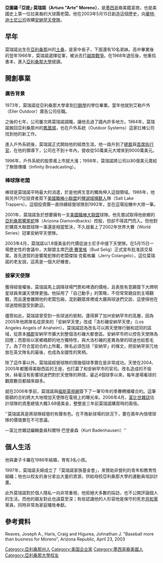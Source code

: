'''亞圖羅·「亞提」·莫瑞諾（Arturo "Arte" Moreno）'''{{BD|1946年|8月|}}，是[[墨西哥|墨西哥]]裔美籍富商，也是美國史上第一位拉美裔的大球團老闆。他在2003年5月15日創造這個歷史，向[[迪士尼公司|華特·迪士尼公司]]收購[[洛杉磯安那罕天使|安納罕天使隊]]。

== 早年 ==

莫瑞諾出生在[[亞利桑那|亞利桑那]]州的[[土桑|土桑]]，是家中長子，下面還有10名弟妹。高中畢業後的翌年1966年，莫瑞諾選擇從軍，被派去打[[越南戰爭|越南戰爭]]。在1968年退伍後，他重拾書本，進入[[亞利桑那大學|亞利桑那大學]]就讀。

== 開創事業 ==

=== 廣告背景 ===

1973年，莫瑞諾從亞利桑那大學拿到[[行銷學|行銷學]]的學位畢業。當年他就到艾勒戶外（Eller Outdoor）廣告公司任職。

之後的七年，公司屢次將莫瑞諾調職，讓他去過了國內許多地方。1984年，莫瑞諾搬回亞利桑那州的[[鳳凰城|鳳凰城]]，也在戶外系統（Outdoor Systems）這家扛棒公司找到他的新工作。

進入戶外系統後，莫瑞諾正式開始他的經商生涯。他一路升到了[[總裁|總裁]]與[[首席执行官|首席执行官]]，在他的領導下，公司在不到十年內，營收從50萬美元大增來到9000萬美元。

1996年，戶外系統的股票甫上市就大漲；1998年，莫瑞諾將公司以80億美元賣給了無限傳播（Infinity Broadcasting）。

=== 棒球隊老闆 ===

棒球是莫瑞諾平時最大的消遣，於是他將生意的觸角伸入這個領域。1986年，他與另外17位投資者買下[[美國職棒小聯盟|美國職棒小聯盟]]的[[鹽湖城捕獸人|鹽湖城捕獸人]]隊（Salt Lake Trappers）。這個投資團一直持續經營球隊到1992年，並在這場投機中大撈一筆。

2001年，莫瑞諾急於想要擁有一支[[美國職棒大聯盟|美國職棒大聯盟]]球隊。他先嘗試取得他故鄉的[[亞利桑那響尾蛇|亞利桑那響尾蛇]]隊（Arizona Diamondbacks）控股，但卻不得其門而入。但他對於購買大聯盟球隊一事還是相當堅決，不久就看上了2002年世界大賽（World Series）冠軍安納罕天使隊。

2003年4月，莫瑞諾以1.8億美金的代價從迪士尼手中接下天使隊。在5月15日一場歷史性的會議中，大聯盟主席[[巴德·賽里格|巴德·賽里格]]（Bud Selig）正式宣布批准該交易案。首先道賀的是響尾蛇隊的老闆傑瑞·克藍格羅（Jerry Colangelo），這位莫瑞諾的老友說，這真是一個大好機會。

=== 接掌天使隊 ===

獲得經營權後，莫瑞諾馬上調降球場門票和啤酒的價格，且表態有意願簽下大牌明星球員來讓天使隊更強。他採用了「自己動手」的策略，不但常常親自到主場觀戰，而且還會離開他的老闆包廂，混到觀眾席裡或大廳與球迷們交談，這使得他在球迷間相當受到歡迎。

儘管如此，莫瑞諾曾受到一些球迷的抵制，還得罪了加州安納罕市的高層，因為2005年他將隊名從原來的「安納罕天使」改成「洛杉磯安納罕天使」（Los Angeles Angels of Anaheim）。莫瑞諾認為改名可以將天使隊行銷和認同的區域，從原本[[橘郡|橘郡]]安納罕市擴大到整個洛杉磯大都會區。安納罕市府以控告天使隊為回應；而那些以家鄉橘郡的地方獨特性，與大洛杉磯的差異為榮的球迷也給惹毛了。為了符合當初合約上所載，隊名必須包括「安納罕」的條文，把安納罕突兀地放在英文隊名的最後，也成為全國性的笑柄。

除了這件事以外，莫瑞諾經營球隊的頭幾個球季實在是非常成功。天使在2004、2005年都獲得美聯西區的王座，也打贏了和安納罕市的官司。改名造成的不愉快，絲毫沒有影響球迷們對於天使隊的熱情，最近4個球季以來，每年進場看球的觀眾數目都越來越多。

就在2006年季前，莫瑞諾與[[福斯電視網|福斯電視網]]簽下了一筆10年的季賽轉播權合約。這筆鉅額的合約將大大地增加天使隊在電視上的曝光率。2006年4月，[[富比世雜誌|富比世雜誌]]估計球隊的資產總值大概3.68億美金，整整是三年前莫瑞諾購買時的兩倍。

''莫瑞諾真是將球隊經營的有聲有色。在不換新球場的狀況下，要在兩年內倍增球隊的價值實在不可思議。

—富比世雜誌編輯委員科爾特·巴登豪森（Kurt Badenhausen）''

== 個人生活 ==

他與妻子卡羅在1986年結婚，育有3名小孩。

1997年，莫瑞諾夫婦成立了「莫瑞諾家族基金會」，來贊助非營利的青年和教育性組織；他也以校友的身分拿出大量的資源，供給母校亞利桑那大學的運動員培訓計畫。

此外莫瑞諾對於個人隱私一向非常重視，他拒絕大多數的採訪，也不公開評論個人的生活。而他的親友對此也諱莫至深；有些認識他的人形容他是保守的死忠[[共和黨_(美國)|共和黨]]黨員，同時非常為家庭犧牲奉獻。


== 參考資料 ==

Reaves, Joseph A., Haris, Craig and Higurea, Johnathan J. "Baseball more than business for Moreno", Arizona Republic, April 23, 2003

{{DEFAULTSORT:Moreno, Arturo}}
[[Category:亞利桑那州人|Category:亞利桑那州人]]
[[Category:美国企业家|Category:美国企业家]]
[[Category:墨西哥裔美國人|Category:墨西哥裔美國人]]
[[Category:亞利桑那大學校友|Category:亞利桑那大學校友]]